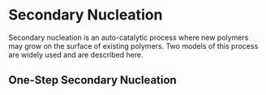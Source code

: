 # Secondary Nucleation

Secondary nucleation is an auto-catalytic process where new polymers may grow on 
the surface of existing polymers. Two models of this process are widely used and 
are described here.

## One-Step Secondary Nucleation 


